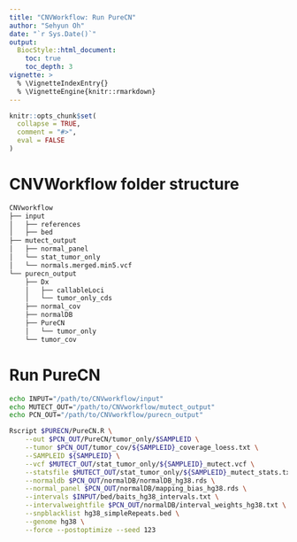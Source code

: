 ```yaml
---
title: "CNVWorkflow: Run PureCN"
author: "Sehyun Oh"
date: "`r Sys.Date()`"
output:
  BiocStyle::html_document:
    toc: true
    toc_depth: 3
vignette: >
  % \VignetteIndexEntry{}
  % \VignetteEngine{knitr::rmarkdown}
---
```


```r
knitr::opts_chunk$set(
  collapse = TRUE,
  comment = "#>",
  eval = FALSE
)
```

# CNVWorkflow folder structure
```bash
CNVworkflow
├── input
│   ├── references
│   ├── bed
├── mutect_output
│   ├── normal_panel
│   └── stat_tumor_only
│   └── normals.merged.min5.vcf
└── purecn_output
    ├── Dx
    │   ├── callableLoci
    │   └── tumor_only_cds
    ├── normal_cov
    ├── normalDB
    ├── PureCN
    │   └── tumor_only
    └── tumor_cov
```

# Run PureCN
```bash
echo INPUT="/path/to/CNVworkflow/input"
echo MUTECT_OUT="/path/to/CNVworkflow/mutect_output"
echo PCN_OUT="/path/to/CNVworkflow/purecn_output"

Rscript $PURECN/PureCN.R \
    --out $PCN_OUT/PureCN/tumor_only/$SAMPLEID \
    --tumor $PCN_OUT/tumor_cov/${SAMPLEID}_coverage_loess.txt \
    --SAMPLEID ${SAMPLEID} \
    --vcf $MUTECT_OUT/stat_tumor_only/${SAMPLEID}_mutect.vcf \
    --statsfile $MUTECT_OUT/stat_tumor_only/${SAMPLEID}_mutect_stats.txt \
    --normaldb $PCN_OUT/normalDB/normalDB_hg38.rds \
    --normal_panel $PCN_OUT/normalDB/mapping_bias_hg38.rds \
    --intervals $INPUT/bed/baits_hg38_intervals.txt \
    --intervalweightfile $PCN_OUT/normalDB/interval_weights_hg38.txt \
    --snpblacklist hg38_simpleRepeats.bed \
    --genome hg38 \
    --force --postoptimize --seed 123
```
